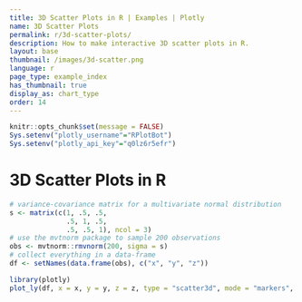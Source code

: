 ```yaml
---
title: 3D Scatter Plots in R | Examples | Plotly
name: 3D Scatter Plots
permalink: r/3d-scatter-plots/
description: How to make interactive 3D scatter plots in R.
layout: base
thumbnail: /images/3d-scatter.png
language: r
page_type: example_index
has_thumbnail: true
display_as: chart_type
order: 14
---
```


```r
knitr::opts_chunk$set(message = FALSE)
Sys.setenv("plotly_username"="RPlotBot")
Sys.setenv("plotly_api_key"="q0lz6r5efr")
```
# 3D Scatter Plots in R

```r


# variance-covariance matrix for a multivariate normal distribution
s <- matrix(c(1, .5, .5,
              .5, 1, .5,
              .5, .5, 1), ncol = 3)
# use the mvtnorm package to sample 200 observations
obs <- mvtnorm::rmvnorm(200, sigma = s)
# collect everything in a data-frame
df <- setNames(data.frame(obs), c("x", "y", "z"))

library(plotly)
plot_ly(df, x = x, y = y, z = z, type = "scatter3d", mode = "markers", filename="r-docs/3d-scatter")


```
